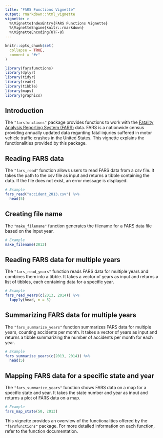 ```yaml
---
title: "FARS Functions Vignette"
output: rmarkdown::html_vignette
vignette: >
  %\VignetteIndexEntry{FARS Functions Vignette}
  %\VignetteEngine{knitr::rmarkdown}
  %\VignetteEncoding{UTF-8}
---
```


```r
knitr::opts_chunk$set(
  collapse = TRUE,
  comment = "#>"
)
```

```r
library(farsfunctions)
library(dplyr)
library(tidyr)
library(readr)
library(tibble)
library(maps)
library(graphics)
```

## Introduction

The `"farsfunctions"` package provides functions to work with the [Fatality Analysis Reporting System (FARS)](https://www.nhtsa.gov/research-data/fatality-analysis-reporting-system-fars) data. FARS is a nationwide census providing annually updated data regarding fatal injuries suffered in motor vehicle traffic crashes in the United States. This vignette explains the functionalities provided by this package. 

## Reading FARS data

The `"fars_read"` function allows users to read FARS data from a csv file. It takes the path to the csv file as input and returns a tibble containing the data. If the file does not exist, an error message is displayed.

```r
# Example
fars_read("accident_2013.csv") %>% 
  head(5)
```

## Creating file name

The `"make_filename"` function generates the filename for a FARS data file based on the input year.

```r
# Example
make_filename(2013)
```

## Reading FARS data for multiple years

The `"fars_read_years"` function reads FARS data for multiple years and combines them into a tibble. It takes a vector of years as input and returns a list of tibbles, each containing data for a specific year.

```r
# Example
fars_read_years(c(2013, 2014)) %>% 
  lapply(head, n = 5)
```

## Summarizing FARS data for multiple years

The `"fars_summarize_years"` function summarizes FARS data for multiple years, counting accidents per month. It takes a vector of years as input and returns a tibble summarizing the number of accidents per month for each year.

```r
# Example
fars_summarize_years(c(2013, 2014)) %>% 
  head(5)
```


## Mapping FARS data for a specific state and year

The `"fars_summarize_years"` function shows FARS data on a map for a specific state and year. It takes the state number and year as input and returns a plot of FARS data on a map.

```r
# Example
fars_map_state(50, 2013)
```

This vignette provides an overview of the functionalities offered by the `"farsfunctions"` package. For more detailed information on each function, refer to the function documentation.

